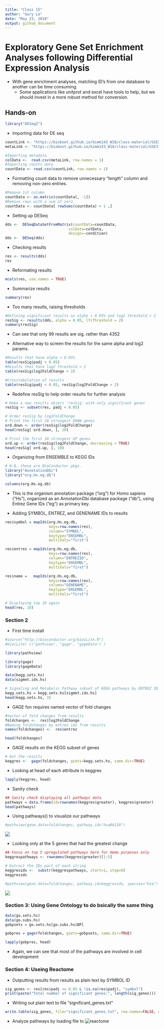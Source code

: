 ```yaml
---
title: "Class 15"
author: "Gary Le"
date: "May 23, 2018"
output: github_document
---
```


# Exploratory Gene Set Enrichment Analyses following Differential Expression Analysis


* With gene enrichment analyses, matching ID's from one database to another can be time consuming.
    + Some applications like unitprot and excel have tools to help, but we should invest in a more robust method for conversion.
    
## Hands-on

```r
library("DESeq2")
```


* Importing data for DE seq
```r
countLink <- "https://bioboot.github.io/bimm143_W18/class-material/GSE37704_featurecounts.csv"
metaLink <- "https://bioboot.github.io/bimm143_W18/class-material/GSE37704_metadata.csv"

#Importing metadata
colData <-  read.csv(metaLink, row.names = 1)
#Importing counts data
countData <- read.csv(countLink, row.names = 1)
```

* Formatting count data to remove unnecessary "length" column and removing non-zero entries.
```r
#Remove 1st column
countData <- as.matrix(countData[, -1])
#Remove rows with a sum of zero
countData <- countData[ rowSums(countData) > 1 ,]
```

* Setting up DESeq
```r
dds <-  DESeqDataSetFromMatrix(countData=countData,
                             colData=colData,
                             design=~condition)
dds <-  DESeq(dds)
```

* Checking results
```r
res <- results(dds)
res
```

* Reformating results
```r
mcols(res, use.names = TRUE) 
```

* Summarize results
```r
summary(res)
```

* Too many results, raising thresholds
```r
#Defining significant results as alpha < 0.05% and log2 threshold > 2
resSig <- results(dds, alpha = 0.05, lfcThreshold = 2)
summary(resSig)
```

* Can see that only 99 results are sig. rather than 4352

* Alternative way to screen the results for the same alpha and log2 params.
```r
#Results that have alpha < 0.05%
table(resSig$padj < 0.05)
#Results that have log2 threshold > 2
table(resSig$log2FoldChange > 2)

#Crosstabulation of results
table(resSig$padj < 0.05, resSig$log2FoldChange > 2)
```

* Redefine resSig to help order results for further analysis
```r
# Make a new results object 'resSig' with only significant genes
resSig <- subset(res, padj < 0.05)

# Order resSig by log2FoldChange
# Print the first 10 strongest DOWN genes
ord.down <- order(resSig$log2FoldChange)
head(resSig[ ord.down, ], 10)
```

```r
# Print the first 10 strongest UP genes
ord.up <- order(resSig$log2FoldChange, decreasing = TRUE)
head(resSig[ ord.up, ], 10)
```

* Organizing from ENSEMBLE to KEGG IDs
```r
# N.B. these are BioConductor pkgs.
library("AnnotationDbi")
library("org.Hs.eg.db")

columns(org.Hs.eg.db)
```

* This is the organism annotation package (“org”) for Homo sapiens (“Hs”), organized as an AnnotationDbi database package (“db”), using Entrez Gene IDs (“eg”) as primary key.

* Adding SYMBOL, ENTREZ, and GENENAME IDs to results
```r
res$symbol = mapIds(org.Hs.eg.db,
                    keys=row.names(res), 
                    column="SYMBOL",
                    keytype="ENSEMBL",
                    multiVals="first")

res$entrez = mapIds(org.Hs.eg.db,
                    keys=row.names(res), 
                    column="ENTREZID",
                    keytype="ENSEMBL",
                    multiVals="first")

res$name =   mapIds(org.Hs.eg.db,
                    keys=row.names(res), 
                    column="GENENAME",
                    keytype="ENSEMBL",
                    multiVals="first")

# Displaying top 10 again
head(res, 10)
```

### Section 2

* First time install
```r
#source("http://bioconductor.org/biocLite.R")
#biocLite( c("pathview", "gage", "gageData") )

library(pathview)
```

```r
library(gage)
library(gageData)

data(kegg.sets.hs)
data(sigmet.idx.hs)

# Signaling and Metabolic Pathway subset of KEGG pathways by ENTREZ ID
kegg.sets.hs = kegg.sets.hs[sigmet.idx.hs]
head(kegg.sets.hs, 3)
```

* GAGE fxn requires named vector of fold changes
```r
#Vector of fold changes from results
foldchanges <-  res$log2FoldChange
#Naming foldchanges by entrez ids from results
names(foldchanges) <-  res$entrez

head(foldchanges)
```

* GAGE results on the KEGG subset of genes
```r
# Get the results
keggres <-  gage(foldchanges, gsets=kegg.sets.hs, same.dir=TRUE)
```

* Looking at head of each attribute in keggres
```r
lapply(keggres, head)
```

* Sanity check
```r
## Sanity check displaying all pathways data
pathways = data.frame(id=rownames(keggres$greater), keggres$greater)
head(pathways)
```

* Using pathways() to visualize our pathways
```r
#pathview(gene.data=foldchanges, pathway.id="hsa04110")
```
![](hsa04110.pathview.png)

* Looking only at the 5 genes that had the greatest change
```r
## Focus on top 5 upregulated pathways here for demo purposes only
keggrespathways <- rownames(keggres$greater)[1:5]

# Extract the IDs part of each string
keggresids <-  substr(keggrespathways, start=1, stop=8)
keggresids
```

```r
#pathview(gene.data=foldchanges, pathway.id=keggresids, species="hsa")
```

![](hsa04640.pathview.png)

### Section 3: Using Gene Ontology to do bsically the same thing

```r
data(go.sets.hs)
data(go.subs.hs)
gobpsets = go.sets.hs[go.subs.hs$BP]

gobpres = gage(foldchanges, gsets=gobpsets, same.dir=TRUE)

lapply(gobpres, head)
```
* Again, we can see that most of the pathways are involved in cell development

### Section 4: Useing Reactome

* Outputting results from results as plain text by SYMBOL ID
```r
sig_genes <- res[res$padj <= 0.05 & !is.na(res$padj), "symbol"]
print(paste("Total number of significant genes:", length(sig_genes)))
```

* Writing out plain text to file "significant_genes.txt"
```r
write.table(sig_genes, file="significant_genes.txt", row.names=FALSE, col.names=FALSE, quote=FALSE)

```

* Analyze pathways by loading file to ![reactome](https://reactome.org/PathwayBrowser/#TOOL=AT)

